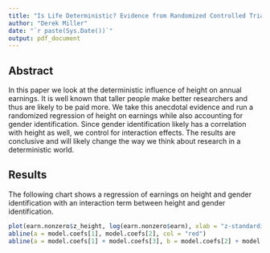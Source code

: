 ```yaml
---
title: "Is Life Deterministic? Evidence from Randomized Controlled Trials"
author: "Derek Miller"
date: "`r paste(Sys.Date())`"
output: pdf_document
---
```


## Abstract

In this paper we look at the deterministic influence of height on annual earnings. It is well known that taller people make better researchers and thus are likely to be paid more. We take this anecdotal evidence and run a randomized regression of height on earnings while also accounting for gender identification. Since gender identification likely has a correlation with height as well, we control for interaction effects. The results are conclusive and will likely change the way we think about research in a deterministic world.

## Results

The following chart shows a regression of earnings on height and gender identification with an interaction term between height and gender identification.

```r
plot(earn.nonzero$z_height, log(earn.nonzero$earn), xlab = "z-standardized height", ylab = "log earnings")
abline(a = model.coefs[1], model.coefs[2], col = "red")
abline(a = model.coefs[1] + model.coefs[3], b = model.coefs[2] + model.coefs[4], col = "blue")
```